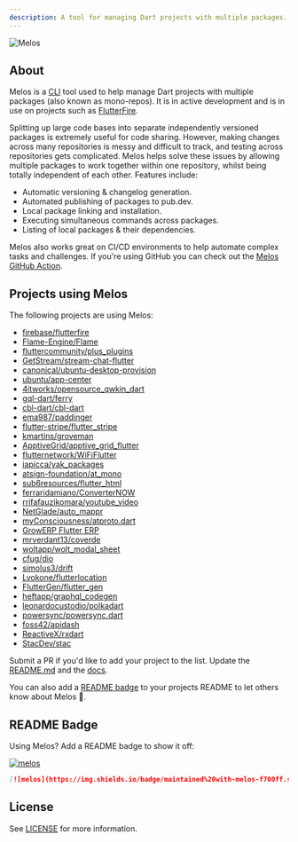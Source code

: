 ```yaml
---
description: A tool for managing Dart projects with multiple packages.
---
```


<Image
  src="https://static.invertase.io/assets/melos-logo.png"
  alt="Melos"
  zoom={false}
  caption="A tool for managing Dart projects with multiple packages."
/>

## About

Melos is a [CLI](https://en.wikipedia.org/wiki/Command-line_interface) tool used
to help manage Dart projects with multiple packages (also known as mono-repos).
It is in active development and is in use on projects such as
[FlutterFire](https://github.com/firebase/flutterfire).

Splitting up large code bases into separate independently versioned packages is
extremely useful for code sharing. However, making changes across many
repositories is messy and difficult to track, and testing across repositories
gets complicated. Melos helps solve these issues by allowing multiple packages
to work together within one repository, whilst being totally independent of each
other. Features include:

- Automatic versioning & changelog generation.
- Automated publishing of packages to pub.dev.
- Local package linking and installation.
- Executing simultaneous commands across packages.
- Listing of local packages & their dependencies.

Melos also works great on CI/CD environments to help automate complex tasks and
challenges. If you're using GitHub you can check out the
[Melos GitHub Action](https://github.com/bluefireteam/melos-action).

## Projects using Melos

The following projects are using Melos:

- [firebase/flutterfire](https://github.com/firebase/flutterfire)
- [Flame-Engine/Flame](https://github.com/flame-engine/flame)
- [fluttercommunity/plus_plugins](https://github.com/fluttercommunity/plus_plugins)
- [GetStream/stream-chat-flutter](https://github.com/GetStream/stream-chat-flutter)
- [canonical/ubuntu-desktop-provision](https://github.com/canonical/ubuntu-desktop-provision)
- [ubuntu/app-center](https://github.com/ubuntu/app-center)
- [4itworks/opensource_qwkin_dart](https://github.com/4itworks/opensource_qwkin_dart)
- [gql-dart/ferry](https://github.com/gql-dart/ferry)
- [cbl-dart/cbl-dart](https://github.com/cbl-dart/cbl-dart)
- [ema987/paddinger](https://github.com/ema987/paddinger)
- [flutter-stripe/flutter_stripe](https://github.com/flutter-stripe/flutter_stripe)
- [kmartins/groveman](https://github.com/kmartins/groveman)
- [ApptiveGrid/apptive_grid_flutter](https://github.com/ApptiveGrid/apptive_grid_flutter)
- [flutternetwork/WiFiFlutter](https://github.com/flutternetwork/WiFiFlutter)
- [iapicca/yak_packages](https://github.com/iapicca/yak_packages)
- [atsign-foundation/at_mono](https://github.com/atsign-foundation/at_mono)
- [sub6resources/flutter_html](https://github.com/sub6resources/flutter_html)
- [ferraridamiano/ConverterNOW](https://github.com/ferraridamiano/ConverterNOW)
- [rrifafauzikomara/youtube_video](https://github.com/rrifafauzikomara/youtube_video)
- [NetGlade/auto_mappr](https://github.com/netglade/auto_mappr)
- [myConsciousness/atproto.dart](https://github.com/myConsciousness/atproto.dart)
- [GrowERP Flutter ERP](https://github.com/growerp/growerp)
- [mrverdant13/coverde](https://github.com/mrverdant13/coverde)
- [woltapp/wolt_modal_sheet](https://github.com/woltapp/wolt_modal_sheet)
- [cfug/dio](https://github.com/cfug/dio)
- [simolus3/drift](https://github.com/simolus3/drift)
- [Lyokone/flutterlocation](https://github.com/Lyokone/flutterlocation)
- [FlutterGen/flutter_gen](https://github.com/FlutterGen/flutter_gen)
- [heftapp/graphql_codegen](https://github.com/heftapp/graphql_codegen)
- [leonardocustodio/polkadart](https://github.com/leonardocustodio/polkadart)
- [powersync/powersync.dart](https://github.com/powersync-ja/powersync.dart)
- [foss42/apidash](https://github.com/foss42/apidash)
- [ReactiveX/rxdart](https://github.com/ReactiveX/rxdart)
- [StacDev/stac](https://github.com/StacDev/stac)

<Info>

Submit a PR if you'd like to add your project to the list. Update the
[README.md](https://github.com/invertase/melos/edit/main/packages/melos/README.md)
and the [docs](https://github.com/invertase/melos/edit/main/docs/index.mdx).

You can also add a [README badge](/#README-badge) to your projects README to let
others know about Melos 💙.

</Info>

## README Badge

Using Melos? Add a README badge to show it off:

[![melos](https://img.shields.io/badge/maintained%20with-melos-f700ff.svg?style=flat-square)](https://github.com/invertase/melos)

```markdown
[![melos](https://img.shields.io/badge/maintained%20with-melos-f700ff.svg?style=flat-square)](https://github.com/invertase/melos)
```

## License

See [LICENSE](https://github.com/invertase/melos/blob/main/LICENSE) for more
information.
